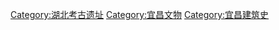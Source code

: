 [[Category:湖北考古遗址|Category:湖北考古遗址]]
[[Category:宜昌文物|Category:宜昌文物]]
[[Category:宜昌建筑史|Category:宜昌建筑史]]